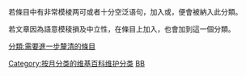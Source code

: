 {{Parent monthly clean up category|Weasel}}
若條目中有非常模棱两可或者十分空泛语句，加入{{tl|Which}}或{{tl|When}}，便會被納入此分類。

若文章因為語意模稜損及中立性，在條目上加入{{tl|Weasel}}，也會加到這一個分類。

[[Category:按月分类的维基百科维护分类|Category:按月分类的维基百科维护分类]]
[[Category:维基百科条目清理‎|BB]]
[[分類:需要進一步釐清的條目|分類:需要進一步釐清的條目]]